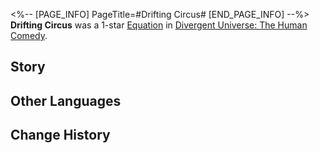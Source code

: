 <%-- [PAGE_INFO]
PageTitle=#Drifting Circus#
[END_PAGE_INFO] --%>
{{Removed|Equation}}
{{Equation Infobox
|period   = The Human Comedy
|rarity   = 1
|path1    = Elation*3
|path2    = Abundance*2
|effect   = Every time characters deal {{Trait|Aftertaste}} DMG, their Max HP increases by {{Color|h|5%}}, up to a max of {{Color|h|15}} stack(s) and lasting for {{Color|h|1}} turn(s).
|mentions = 
}}
'''Drifting Circus''' was a 1-star [[Divergent Universe: The Human Comedy/Equatoins|Equation]] in [[Divergent Universe: The Human Comedy]].

==Story==
{{Description|The spaceship lands silently in Latilanka, a land filled with pain that has only gained a brief respite from war. A screen expands around the stage, hovering in the air, quietly drifting into people's dreams, and awakening the land with morning songs.<br /><br />You are not sure whether this insignificant effort can bring happiness to the billions of masses, but at least the dancing and singing can elicit laughter and soothe their weary souls right now. Through the Synesthesia Beacon, they can encourage attention to kindness, even if it is just a little, and that can heal countless ailments.<br /><br />In the vast universe, all of you are as negligible as dust. However, the joy you gain from the sight of the smiles is much greater than the universe itself.}}
<!--
==Gameplay Notes==
* 
-->
==Other Languages==
{{Other Languages
|en   = Drifting Circus
|zhs  = 漂流马戏团
|zht  = 漂流馬戲團
|ja   = {{Rubi|漂流|ひょうりゅう}}するサーカス{{Rubi|団|だん}}
|ko   = 표류하는 서커스단
|es   = Circo a la deriva
|fr   = Cirque à la dérive
|ru   = Дрейфующий цирк
|th   = คณะละครลอยล่อง
|vi   = Đoàn Xiếc Trôi Dạt
|de   = Schwebender Zirkus
|id   = Drifting Circus
|pt   = Circo à Deriva
}}

==Change History==
{{Change History|2.3}}